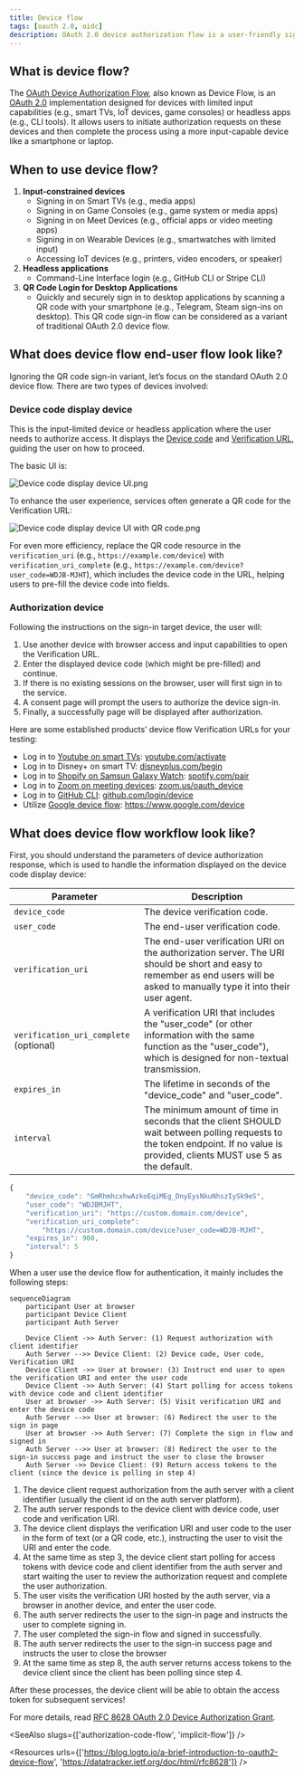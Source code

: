 ```yaml
---
title: Device flow
tags: [oauth 2.0, oidc]
description: OAuth 2.0 device authorization flow is a user-friendly sign-in method for input-limited devices or headless applications.  By verifying a unique device code, making it possible for users to authorize the device via a secondary device with a full user interface.
---
```


## What is device flow?

The [OAuth Device Authorization Flow](https://www.rfc-editor.org/rfc/rfc8628), also known as Device Flow, is an [OAuth 2.0](https://oauth.net/2/) implementation designed for devices with limited input capabilities (e.g., smart TVs, IoT devices, game consoles) or headless apps (e.g., CLI tools). It allows users to initiate authorization requests on these devices and then complete the process using a more input-capable device like a smartphone or laptop.

## When to use device flow?

1. **Input-constrained devices**
    - Signing in on Smart TVs (e.g., media apps)
    - Signing in on Game Consoles (e.g., game system or media apps)
    - Signing in on Meet Devices (e.g., official apps or video meeting apps)
    - Signing in on Wearable Devices (e.g., smartwatches with limited input)
    - Accessing  IoT devices (e.g., printers, video encoders, or speaker)
2. **Headless applications**
    - Command-Line Interface login (e.g., GitHub CLI or Stripe CLI)
3. **QR Code Login for Desktop Applications**
    - Quickly and securely sign in to desktop applications by scanning a QR code with your smartphone (e.g., Telegram, Steam sign-ins on desktop). This QR code sign-in flow can be considered as a variant of traditional OAuth 2.0 device flow.

## What does device flow end-user flow look like?

Ignoring the QR code sign-in variant, let’s focus on the standard OAuth 2.0 device flow. There are two types of devices involved:

### **Device code display device**

This is the input-limited device or headless application where the user needs to authorize access. It displays the [Device code](/#what-does-device-flow-workflow-look-like) and [Verification URL](/#what-does-device-flow-workflow-look-like), guiding the user on how to proceed.

The basic UI is:

![Device code display device UI.png](https://uploads.strapi.logto.io/Device_code_display_device_UI_759058ede9.png)

To enhance the user experience, services often generate a QR code for the Verification URL:

![Device code display device UI with QR code.png](https://uploads.strapi.logto.io/device_code_display_device_UI_with_verification_url_438c3b31b9.png)

For even more efficiency, replace the QR code resource in the `verification_uri` (e.g., `https://example.com/device`) with `verification_uri_complete` (e.g., `https://example.com/device?user_code=WDJB-MJHT`), which includes the device code in the URL, helping users to pre-fill the device code into fields.

### Authorization device

Following the instructions on the sign-in target device, the user will:

1. Use another device with browser access and input capabilities to open the Verification URL. 
2. Enter the displayed device code (which might be pre-filled) and continue.
3. If there is no existing sessions on the browser, user will first sign in to the service. 
4. A consent page will prompt the users to authorize the device sign-in.
5. Finally, a successfully page will be displayed after authorization.

Here are some established products’ device flow Verification URLs for your testing:

- Log in to [Youtube on smart TVs](https://www.youtube.com/watch?v=yTcuazSy5Cs): [youtube.com/activate](http://youtube.com/activate)
- Log in to Disney+ on smart TV: [disneyplus.com/begin](http://disneyplus.com/begin)
- Log in to [Shopify on Samsun Galaxy Watch](https://www.drmare.com/spotify-music/spotify-on-galaxy-watch.html): [spotify.com/pair](https://www.notion.so/d1143f2ff2f341cf81612f8ab7131278?pvs=21)
- Log in to [Zoom on meeting devices](https://developers.zoom.us/blog/device-authorization/): [zoom.us/oauth_device](http://zoom.us/oauth_device)
- Log in to [GitHub CLI](https://docs.github.com/en/apps/oauth-apps/building-oauth-apps/authorizing-oauth-apps#device-flow): [github.com/login/device](https://github.com/login/device)
- Utilize [Google device flow](https://www.oauth.com/oauth2-servers/device-flow/user-flow/): https://www.google.com/device

## What does device flow workflow look like?

First, you should understand the parameters of device authorization response, which is used to handle the information displayed on the device code display device:

| Parameter                              | Description                                                                                                                                                                    |
| -------------------------------------- | ------------------------------------------------------------------------------------------------------------------------------------------------------------------------------ |
| `device_code`                          | The device verification code.                                                                                                                                                  |
| `user_code`                            | The end-user verification code.                                                                                                                                                |
| `verification_uri`                     | The end-user verification URI on the authorization server.  The URI should be short and easy to remember as end users will be asked to manually type it into their user agent. |
| `verification_uri_complete` (optional) | A verification URI that includes the "user_code" (or other information with the same function as the "user_code"), which is designed for non-textual transmission.             |
| `expires_in`                           | The lifetime in seconds of the "device_code" and "user_code".                                                                                                                  |
| `interval`                             | The minimum amount of time in seconds that the client SHOULD wait between polling requests to the token endpoint.  If no value is provided, clients MUST use 5 as the default. |

```jsx
{
    "device_code": "GmRhmhcxhwAzkoEqiMEg_DnyEysNkuNhszIySk9eS",
    "user_code": "WDJBMJHT",
    "verification_uri": "https://custom.domain.com/device",
    "verification_uri_complete":
        "https://custom.domain.com/device?user_code=WDJB-MJHT",
    "expires_in": 900,
    "interval": 5
}
```

When a user use the device flow for authentication, it mainly includes the following steps:

```mermaid
sequenceDiagram
	participant User at browser
	participant Device Client
	participant Auth Server

	Device Client ->> Auth Server: (1) Request authorization with client identifier
	Auth Server -->> Device Client: (2) Device code, User code, Verification URI
	Device Client ->> User at browser: (3) Instruct end user to open the verification URI and enter the user code
	Device Client ->> Auth Server: (4) Start polling for access tokens with device code and client identifier
	User at browser ->> Auth Server: (5) Visit verification URI and enter the device code
	Auth Server -->> User at browser: (6) Redirect the user to the sign in page
	User at browser ->> Auth Server: (7) Complete the sign in flow and signed in
	Auth Server -->> User at browser: (8) Redirect the user to the sign-in success page and instruct the user to close the browser
	Auth Server ->> Device Client: (9) Return access tokens to the client (since the device is polling in step 4)
```

1. The device client request authorization from the auth server with a client identifier (usually the client id on the auth server platform).
2. The auth server responds to the device client with device code, user code and verification URI.
3. The device client displays the verification URI and user code to the user in the form of text (or a QR code, etc.), instructing the user to visit the URI and enter the code.
4. At the same time as step 3, the device client start polling for access tokens with device code and client identifier from the auth server and start waiting the user to review the authorization request and complete the user authorization.
5. The user visits the verification URI hosted by the auth server, via a browser in another device, and enter the user code.
6. The auth server redirects the user to the sign-in page and instructs the user to complete signing in.
7. The user completed the sign-in flow and signed in successfully.
8. The auth server redirects the user to the sign-in success page and instructs the user to close the browser
9. At the same time as step 8, the auth server returns access tokens to the device client since the client has been polling since step 4.

After these processes, the device client will be able to obtain the access token for subsequent services!

For more details, read [RFC 8628 OAuth 2.0 Device Authorization Grant](https://datatracker.ietf.org/doc/html/rfc8628#autoid-3).

<SeeAlso slugs={['authorization-code-flow', 'implicit-flow']} />

<Resources urls={['https://blog.logto.io/a-brief-introduction-to-oauth2-device-flow', 'https://datatracker.ietf.org/doc/html/rfc8628']} />
